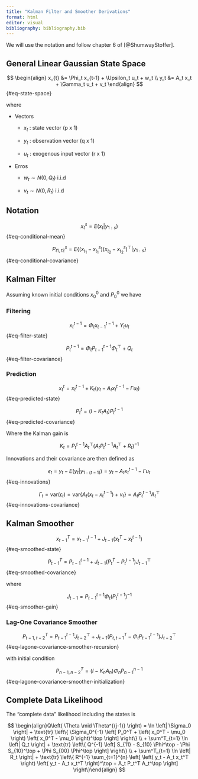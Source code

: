 ```yaml
---
title: "Kalman Filter and Smoother Derivations"
format: html
editor: visual
bibliography: bibliography.bib
---
```


We will use the notation and follow chapter 6 of [@ShumwayStoffer].

## General Linear Gaussian State Space

$$
\begin{align}
x_{t} &= \Phi_t x_{t-1} + \Upsilon_t u_t + w_t \\
y_t &= A_t x_t + \Gamma_t u_t + v_t
\end{align}
$$ {#eq-state-space}

where

-   Vectors

    -   $x_t$ : state vector (p x 1)

    -   $y_t$ : observation vector (q x 1)

    -   $u_t$ : exogenous input vector (r x 1)

-   Erros

    -   $w_t \sim N(0, Q_t)$ i.i.d

    -   $v_t \sim N(0, R_t)$ i.i.d

## Notation

$$
x^{s}_t = E(x_t|y_{1:s})
$$ {#eq-conditional-mean}

$$
P^{s}_{t1,t2} = E\{(x_{t_1} - x^s_{t_1})(x_{t_2} - x^s_{t_2})^\top|y_{1:s}\}
$$ {#eq-conditional-covariance}

## Kalman Filter

Assuming known initial conditions $x^0_0$ and $P^0_0$ we have

### Filtering

$$
x^{t-1}_t = \Phi_t x^{t-1}_{t-1} + \Upsilon_t u_t 
$$ {#eq-filter-state}

$$
P^{t-1}_t = \Phi_t P^{t-1}_{t-1} \Phi^{\top}_{t} + Q_t
$$ {#eq-filter-covariance}

### Prediction

$$ x^{t}_t = x^{t-1}_{t} + K_t (y_t - A_t x^{t-1}_{t} - \Gamma u_t) $$ {#eq-predicted-state}

$$ P^{t}_t = (I - K_t A_t)P^{t-1}_t $$ {#eq-predicted-covariance}

Where the Kalman gain is

$$
K_t = P^{t-1}_t A^\top_t(A_t P^{t-1}_t A^{\top}_t + R_t)^{-1}
$$

Innovations and their covariance are then defined as

$$
\epsilon_t = y_t - E(y_t|y_{1:(t-1)}) = y_t - A_t x^{t-1}_t - \Gamma u_t
$$ {#eq-innovations}

$$
\Gamma_t = \text{var}(\epsilon_t) = \text{var}\{A_t(x_t - x^{t-1}_t) + v_t\} = A_t P^{t-1}_t A^\top_t
$$ {#eq-innovations-covariance}

## Kalman Smoother

$$
x^T_{t-1} = x^{t-1}_{t-1} + J_{t-1} (x^T_{t} - x^{t-1}_t)
$$ {#eq-smoothed-state}

$$
P^T_{t-1} = P^{t-1}_{t-1} + J_{t-1}(P^T_{t} - P^{t-1}_t) J^\top_{t-1}
$$ {#eq-smoothed-covariance}

where

$$
J_{t-1} = P^{t-1}_{t-1} \Phi_t (P^{t-1}_{t})^{-1}
$$ {#eq-smoother-gain}

### Lag-One Covariance Smoother

$$
P^T_{t-1, t-2} = P^{t-1}_{t-1} J^\top_{t-2} + J_{t-1}(P^T_{t,t-1} - \Phi_t P^{t-1}_{t-1}) J^\top_{t-2}
$$ {#eq-lagone-covariance-smoother-recursion}

with initial condition

$$
P^T_{n-1, n-2} = (I - K_n A_n) \Phi_n P^{n-1}_{n-1}
$$ {#eq-lagone-covariance-smoother-initialization}

## Complete Data Likelihood

The "complete data" likelihood including the states is

$$
\begin{align}Q\left( \Theta \mid \Theta^{(j-1)} \right) = \ln \left| \Sigma_0 \right| + \text{tr} \left\{ \Sigma_0^{-1} \left[ P_0^T + \left( x_0^T - \mu_0 \right) \left( x_0^T - \mu_0 \right)^\top \right] \right\} \\
+ \sum^T_{t=1} \ln \left| Q_t \right| + \text{tr} \left\{ Q^{-1} \left[ S_{11} - S_{10} \Phi^\top - \Phi S_{10}^\top + \Phi S_{00} \Phi^\top \right] \right\} \\
+ \sum^T_{t=1} \ln \left| R_t \right| + \text{tr} \left\{ R^{-1} \sum_{t=1}^{n} \left[ \left( y_t - A_t x_t^T \right) \left( y_t - A_t x_t^T \right)^\top + A_t P_t^T A_t^\top \right] \right\}\end{align}
$$
